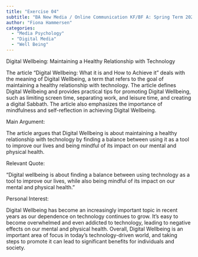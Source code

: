 ---
title: "Exercise 04"
subtitle: "BA New Media / Online Communication KF/BF A: Spring Term 2023"
author: "Fiona Hammersen"
categories:
  - "Media Psychology"
  - "Digital Media"
  - "Well Being"
---
Digital Wellbeing: Maintaining a Healthy Relationship with Technology

The article "Digital Wellbeing: What it is and How to Achieve it" deals with the meaning of Digital Wellbeing, a term that refers to the goal of maintaining a healthy relationship with technology. The article defines Digital Wellbeing and provides practical tips for promoting Digital Wellbeing, such as limiting screen time, separating work, and leisure time, and creating a digital Sabbath. The article also emphasizes the importance of mindfulness and self-reflection in achieving Digital Wellbeing. 

Main Argument:

The article argues that Digital Wellbeing is about maintaining a healthy relationship with technology by finding a balance between using it as a tool to improve our lives and being mindful of its impact on our mental and physical health.

Relevant Quote:

"Digital wellbeing is about finding a balance between using technology as a tool to improve our lives, while also being mindful of its impact on our mental and physical health."

Personal Interest:

Digital Wellbeing has become an increasingly important topic in recent years as our dependence on technology continues to grow. It's easy to become overwhelmed and even addicted to technology, leading to negative effects on our mental and physical health. Overall, Digital Wellbeing is an important area of focus in today's technology-driven world, and taking steps to promote it can lead to significant benefits for individuals and society.




